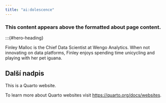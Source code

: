 ```yaml
---
title: "ai:dolescence"
---
```


### This content appears above the formatted about page content.

:::{#hero-heading}

Finley Malloc is the Chief Data Scientist at Wengo Analytics. When not innovating on data platforms, Finley enjoys spending time unicycling and playing with her pet iguana.

## Další nadpis

This is a Quarto website.

To learn more about Quarto websites visit <https://quarto.org/docs/websites>.
